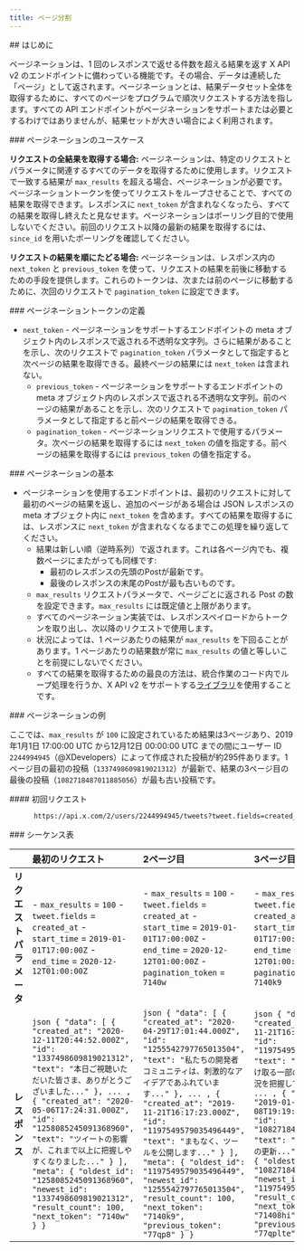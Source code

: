 ```yaml
---
title: ページ分割
---
```


<div id="introduction">
  ## はじめに
</div>

ページネーションは、1 回のレスポンスで返せる件数を超える結果を返す X API v2 のエンドポイントに備わっている機能です。その場合、データは連続した「ページ」として返されます。ページネーションとは、結果データセット全体を取得するために、すべてのページをプログラムで順次リクエストする方法を指します。すべての API エンドポイントがページネーションをサポートまたは必要とするわけではありませんが、結果セットが大きい場合によく利用されます。

<div id="use-cases-for-pagination">
  ### ページネーションのユースケース
</div>

**リクエストの全結果を取得する場合:** ページネーションは、特定のリクエストとパラメータに関連するすべてのデータを取得するために使用します。リクエストで一致する結果が `max_results` を超える場合、ページネーションが必要です。ページネーショントークンを使ってリクエストをループさせることで、すべての結果を取得できます。レスポンスに `next_token` が含まれなくなったら、すべての結果を取得し終えたと見なせます。ページネーションはポーリング目的で使用しないでください。前回のリクエスト以降の最新の結果を取得するには、`since_id` を用いたポーリングを確認してください。

**リクエストの結果を順にたどる場合:** ページネーションは、レスポンス内の `next_token` と `previous_token` を使って、リクエストの結果を前後に移動するための手段を提供します。これらのトークンは、次または前のページに移動するために、次回のリクエストで `pagination_token` に設定できます。

<div id="pagination-token-definitions">
  ### ページネーショントークンの定義
</div>

- `next_token` - ページネーションをサポートするエンドポイントの meta オブジェクト内のレスポンスで返される不透明な文字列。さらに結果があることを示し、次のリクエストで `pagination_token` パラメータとして指定すると次ページの結果を取得できる。最終ページの結果には `next_token` は含まれない。
  - `previous_token` - ページネーションをサポートするエンドポイントの meta オブジェクト内のレスポンスで返される不透明な文字列。前のページの結果があることを示し、次のリクエストで `pagination_token` パラメータとして指定すると前ページの結果を取得できる。
  - `pagination_token` - ページネーションリクエストで使用するパラメータ。次ページの結果を取得するには `next_token` の値を指定する。前ページの結果を取得するには `previous_token` の値を指定する。

<div id="fundamentals-of-pagination">
  ### ページネーションの基本
</div>

- ページネーションを使用するエンドポイントは、最初のリクエストに対して最初のページの結果を返し、追加のページがある場合は JSON レスポンスの meta オブジェクト内に `next_token` を含めます。すべての結果を取得するには、レスポンスに `next_token` が含まれなくなるまでこの処理を繰り返してください。
  - 結果は新しい順（逆時系列）で返されます。これは各ページ内でも、複数ページにまたがっても同様です:
    - 最初のレスポンスの先頭のPostが最新です。
    - 最後のレスポンスの末尾のPostが最も古いものです。
  - `max_results` リクエストパラメータで、ページごとに返される Post の数を設定できます。`max_results` には既定値と上限があります。
  - すべてのページネーション実装では、レスポンスペイロードからトークンを取り出し、次以降のリクエストで使用します。
  - 状況によっては、1 ページあたりの結果が `max_results` を下回ることがあります。1 ページあたりの結果数が常に `max_results` の値と等しいことを前提にしないでください。
  - すべての結果を取得するための最良の方法は、統合作業のコード内でループ処理を行うか、X API v2 をサポートする[ライブラリ](/ja/x-api/tools-and-libraries/overview)を使用することです。

<div id="pagination-example">
  ### ページネーションの例
</div>

ここでは、`max_results` が `100` に設定されているため結果は3ページあり、2019年1月1日 17:00:00 UTC から12月12日 00:00:00 UTC までの間にユーザー ID `2244994945`（@XDevelopers）によって作成された投稿が約295件あります。1ページ目の最初の投稿（`1337498609819021312`）が最新で、結果の3ページ目の最後の投稿（`1082718487011885056`）が最も古い投稿です。

<div id="initial-request">
  #### 初回リクエスト
</div>

```bash
      https://api.x.com/2/users/2244994945/tweets?tweet.fields=created_at&max_results=100&start_time=2019-01-01T17:00:00Z&end_time=2020-12-12T01:00:00Z
```

<div id="sequence-table">
  ### シーケンス表
</div>

|             | **最初のリクエスト**                                                                                                                                                                                                                                                                                                                                                          | **2ページ目**                                                                                                                                                                                                                                                                                                                                                                            | **3ページ目**                                                                                                                                                                                                                                                                                                                                                                             | **4ページ目**                                                                                   |
|:-------------|:------------------------------------------------------------------------------------------------------------------------------------------------------------------------------------------------------------------------------------------------------------------------------------------------------------------------------------------------------------------------------|:----------------------------------------------------------------------------------------------------------------------------------------------------------------------------------------------------------------------------------------------------------------------------------------------------------------------------------------------------------------------------------------------|:----------------------------------------------------------------------------------------------------------------------------------------------------------------------------------------------------------------------------------------------------------------------------------------------------------------------------------------------------------------------------------------------|:---------------------------------------------------------------------------------------------------|
| **リクエストパラメータ** | - `max_results` = `100`  - `tweet.fields` = `created_at`  - `start_time` = `2019-01-01T17:00:00Z`  - `end_time` = `2020-12-12T01:00:00Z`                                                                                                                                                                                                               | - `max_results` = `100`  - `tweet.fields` = `created_at`  - `start_time` = `2019-01-01T17:00:00Z`  - `end_time` = `2020-12-12T01:00:00Z`  - `pagination_token` = `7140w`                                                                                                                                                             | - `max_results` = `100`  - `tweet.fields` = `created_at`  - `start_time` = `2019-01-01T17:00:00Z`  - `end_time` = `2020-12-12T01:00:00Z`  - `pagination_token` = `7140k9`                                                                                                                                                             | - `max_results` = `100`  - `tweet.fields` = `created_at`  - `start_time` = `2019-01-01T17:00:00Z`  - `end_time` = `2020-12-12T01:00:00Z`  - `pagination_token` = `71408hi`                                   |
| **レスポンス**          | `json { "data": [ { "created_at": "2020-12-11T20:44:52.000Z", "id": "1337498609819021312", "text": "本日ご視聴いただいた皆さま、ありがとうございました..." }, ... , { "created_at": "2020-05-06T17:24:31.000Z", "id": "1258085245091368960", "text": "ツイートの影響が、これまで以上に把握しやすくなりました..." } ], "meta": { "oldest_id": "1258085245091368960", "newest_id": "1337498609819021312", "result_count": 100, "next_token": "7140w" } } ` | `json { "data": [ { "created_at": "2020-04-29T17:01:44.000Z", "id": "1255542797765013504", "text": "私たちの開発者コミュニティは、刺激的なアイデアであふれています..." }, ... , { "created_at": "2019-11-21T16:17:23.000Z", "id": "1197549579035496449", "text": "まもなく、ツールを公開します..." } ], "meta": { "oldest_id": "1197549579035496449", "newest_id": "1255542797765013504", "result_count": 100, "next_token": "7140k9", "previous_token": "77qp8" } } ` | `json { "data": [ { "created_at": "2019-11-21T16:17:23.000Z", "id": "1197549578418941952", "text": "大量の返信を受け取る一部の方が直面する状況を把握しています..." }, ... , { "created_at": "2019-01-08T19:19:37.000Z", "id": "1082718487011885056", "text": "Grid 埋め込みの更新..." } ], "meta": { "oldest_id": "1082718487011885056", "newest_id": "1197549578418941952", "result_count": 95, "next_token": "71408hi", "previous_token": "77qplte" } } ` | `json { "meta": { "result_count": 0, "previous_token": "77qpw8l" } } ` || **次のリクエストで行う操作** | 次のページを取得するには、レスポンス（`7140w`）の `next_token` をそのまま取り出し、次回のリクエストで `pagination_token` に設定します。                                                                                                                                                          | すべての結果を取得し続けるには、レスポンス（`7140k9`）の `next_token` をそのまま取り出し、次回のリクエストで `pagination_token` に設定します。 前のページに移動するには、レスポンス（`77qp8`）の `previous_token` をそのまま取り出し、次回のリクエストで `pagination_token` に設定します。             | すべての結果を取得し続けるには、レスポンス（`71408hi`）の `next_token` をそのまま取り出し、次回のリクエストで `pagination_token` に設定します。 前のページに移動するには、レスポンス（`77qplte`）の `previous_token` をそのまま取り出し、次回のリクエストで `pagination_token` に設定します。             | `next_token` が存在しないことに注意してください。これは、すべての結果を受信済みであることを示します。 前のページに移動するには、レスポンス（`77qpw8l`）の `previous_token` をそのまま取り出し、次回のリクエストで `pagination_token` に設定します。 |
